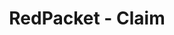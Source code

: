 ---
title: 'RedPacket - Claim'
openapi: '/en/api-reference/openapi-en.json POST /redpacket/{chain}/claim'
---